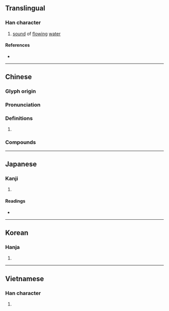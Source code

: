 {{character info}}
==Translingual==

===Han character===
{{Han char|rn=85|rad=水|as=12|sn=15|four=37147|canj=ESND|ids=⿰氵孱}}

# [[sound]] of [[flow]]ing [[water]]

====References====
* {{Han ref|kx=0651.070|dkj=18298|dj=1061.160|hdz=31749.110|uh=6F7A|ud=28538|bh=BCEB|bd=48363}}

----

==Chinese==
{{zh-forms}}

===Glyph origin===
{{Han etym}}

===Pronunciation===
{{zh-pron
|m=chán
|c=saan4
|mn=chhan
|mn-t=cang5/cang1
|mc=y
|oc=y
|ma=
|cat=n,a
}}

===Definitions===
{{zh-hanzi}}

# {{n-g|The sound or appearance of flowing water.}} {{zh-used2|c}}

===Compounds===
{{zh-der|潺淙|潺潺|潺湲|淙潺}}

----

==Japanese==

===Kanji===
{{ja-kanji|grade=|rs=水12}}

# {{rfdef|ja|sort=水12}}

====Readings====
* {{ja-readings|on=[[さん]] (san), [[せん]] (sen)|kun=}}

----

==Korean==

===Hanja===
{{ko-hanja|hangeul=잔|eumhun=|rv=jan|mr=chan|y=can}}

# {{rfdef|ko|sort=水12}}

----

==Vietnamese==

===Han character===
{{vi-readings|reading=sờn, sàn, sớn|rs=水12}}

# {{rfdef|vi|sort=水12}}